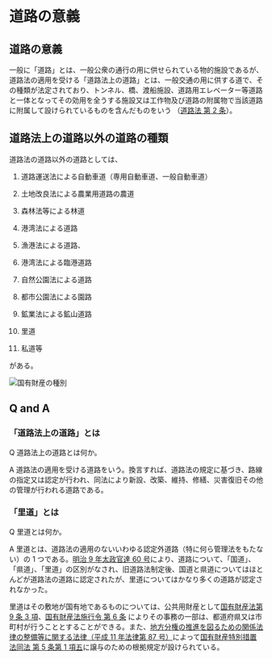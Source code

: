 # 道路の意義

## 道路の意義

一般に「道路」とは、一般公衆の通行の用に供せられている物的施設であるが、道路法の適用を受ける「道路法上の道路」とは、一般交通の用に供する道で、その種類が法定されており、トンネル、橋、渡船施設、道路用エレベーター等道路と一体となってその効用を全うする施設又は工作物及び道路の附属物で当該道路に附属して設けられているものを含んだものをいう （[道路法 第 2 条](https://elaws.e-gov.go.jp/document?lawid=327AC1000000180#Mp-At_2)）。

## 道路法上の道路以外の道路の種類

道路法の道路以外の道路としては、

1. 道路運送法による自動車道（専用自動車道、一般自動車道）

2. 土地改良法による農業用道路の農道

3. 森林法等による林道

4. 港湾法による道路

5. 漁港法による道路、

6. 港湾法による臨港道路

7. 自然公園法による道路

8. 都市公園法による園路

9. 鉱業法による鉱山道路

10. 里道

11. 私道等

がある。

![国有財産の種別](/images/load/road-management/rm1-01.png)

## Q and A

### 「道路法上の道路」とは


Q 道路法上の道路とは何か。

A 道路法の適用を受ける道路をいう。換言すれば、道路法の規定に基づき、路線の指定又は認定が行われ、同法により新設、改築、維持、修繕、災害復旧その他の管理が行われる道路である。

### 「里道」とは

Q 里道とは何か。

A 里道とは、道路法の適用のないいわゆる認定外道路（特に何ら管理法をもたない）の 1 つである。[明治 9 年太政官達 60 号](https://ja.wikisource.org/wiki/%E9%81%93%E8%B7%AF%E3%83%8E%E7%AD%89%E7%B4%9A%E3%83%B2%E5%BB%A2%E3%82%B7%E5%9C%8B%E9%81%93%E7%B8%A3%E9%81%93%E9%87%8C%E9%81%93%E3%83%B2%E5%AE%9A%E3%83%A0)により、道路について、「国道」、「県道」、「里道」の区別がなされ、旧道路法制定後、国道と県道についてはほとんどが道路法の道路に認定されたが、里道についてはかなり多くの道路が認定されなかった。

里道はその敷地が国有地であるものについては、公共用財産として[国有財産法第 9 条 3 項](https://elaws.e-gov.go.jp/document?lawid=323AC0000000073&keyword=%E5%9B%BD%E6%9C%89%E8%B2%A1%E7%94%A3%E6%B3%95#Mp-At_9)、[国有財産法施行令 第 6 条](https://elaws.e-gov.go.jp/document?lawid=323CO0000000246) によりその事務の一部は、都道府県又は市町村が行うこととすることができる。また、[地方分権の推進を図るための関係法律の整備等に関する法律（平成 11 年法律第 87 号）](https://www.shugiin.go.jp/internet/itdb_housei.nsf/html/housei/h145087.htm)によって[国有財産特別措置法同法 第 5 条第 1 項五](https://elaws.e-gov.go.jp/document?lawid=327AC0000000219#Mp-At_5)に譲与のための根拠規定が設けられている。
